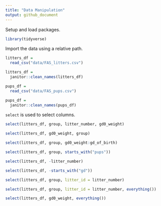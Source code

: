 ```yaml
---
title: "Data Manipulation"
output: github_document
---
```


Setup and load packages.

```r
library(tidyverse)
```

Import the data using a relative path.

```r
litters_df = 
  read_csv("data/FAS_litters.csv")

litters_df = 
  janitor::clean_names(litters_df)

pups_df = 
  read_csv("data/FAS_pups.csv")

pups_df = 
  janitor::clean_names(pups_df)
```

`select` is used to select columns.

```r
select(litters_df, group, litter_number, gd0_weight)

select(litters_df, gd0_weight, group)

select(litters_df, group, gd0_weight:gd_of_birth)

select(litters_df, group, starts_with("pups"))

select(litters_df, -litter_number)

select(litters_df, -starts_with("gd"))

select(litters_df, group, litter_id = litter_number)

select(litters_df, group, litter_id = litter_number, everything())

select(litters_df, gd0_weight, everything())
```
